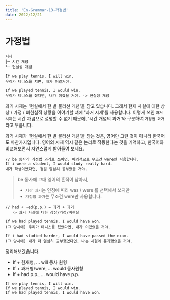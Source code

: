 ```yaml
---
title: 'En-Grammar-13-가정법'
date: 2022/12/21
---
```


# 가정법

```
시제
├─ 시간 개념
└─ 현실성 개념

If we play tennis, I will win.
우리가 테니스를 치면, 내가 이길거야.

If we played tennis, I would win.
우리가 테니스를 쳤다면, 내가 이겼을 거야. -> 현실성 개념
```

과거 시제는 '현실에서 한 발 물러선 개념'을 담고 있습니다. 그래서 현재 사실에 대한 상상 / 가정 / 비현실적 상황을 이야기할 떄에 '과거 시제'를 사용합니다. 이렇게 쓰인 `과거 시제`는 시간 개념으로 설명할 수 없기 때문에, '시간 개념의 과거'와 구분하여 `가정법 과거`라고 부릅니다.

과거 시제가 '현실에서 한 발 물러선 개념'을 담는 것은, 영어만 그런 것이 아니라 한국어도 마찬가지입니다. 영어의 시제 역시 같은 논리로 작동한다는 것을 기억하고, 한국어와 비교해보면서 자연스럽게 받아들여 보세요.

```
// be 동사가 가정법 과거로 쓰이면, 예외적으로 무조건 were만 사용합니다.
If i were a student, I would study really hard.
내가 학생이었다면, 정말 열심히 공부했을 거야.
```

> be 동사에 고대 영어의 흔적이 남아서,
>
> - `시간 과거`는 인칭에 따라 was / were 를 선택해서 쓰지만
> - `가정법 과거`는 무조건 were만 사용합니다.

```
// had + ~ed(p.p.) = 과거 + 과거
   -> 과거 사실에 대한 상상/가정/비현실

If we had played tennis, I would have won.
(그 당시에) 우리가 테니스를 쳤었다면, 내가 이겼었을 거야.

If i had studied harder, I would have passed the exam.
(그 당시에) 내가 더 열심히 공부했었다면, 나는 시험에 통과했었을 거야.
```

정리해보겠습니다.

- If + 현재형, ... will 동사 원형
- If + 과거형/were, ... would 동사원형
- If + had p.p., ... would have p.p.

```
If we play tennis, I will win.
If we played tennis, I would win.
If we had played tennis, I would have won.
```
